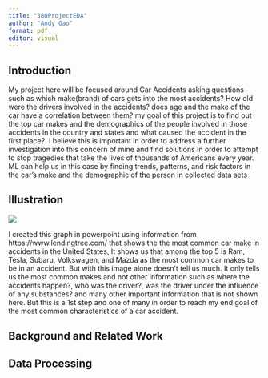 ---
title: "380ProjectEDA"
author: "Andy Gao"
format: pdf
editor: visual
---

## Introduction

My project here will be focused around Car Accidents asking questions such as which make(brand) of cars gets into the most accidents? How old were the drivers involved in the accidents? does age and the make of the car have a correlation between them? my goal of this project is to find out the top car makes and the demographics of the people involved in those accidents in the country and states and what caused the accident in the first place?. I believe this is important in order to address a further investigation into this concern of mine and find solutions in order to attempt to stop tragedies that take the lives of thousands of Americans every year. ML can help us in this case by finding trends, patterns, and risk factors in the car's make and the demographic of the person in collected data sets

## Illustration

![](Screenshot 2024-04-14 124410.png)

I created this graph in powerpoint using information from https://www.lendingtree.com/ that shows the the most common car make in accidents in the United States, It shows us that among the top 5 is Ram, Tesla, Subaru, Volkswagen, and Mazda as the most common car makes to be in an accident. But with this image alone doesn't tell us much. It only tells us the most common makes and not other information such as where the accidents happen?, who was the driver?, was the driver under the influence of any substances? and many other important information that is not shown here. But this is a 1st step and one of many in order to reach my end goal of the most common characteristics of a car accident.

## Background and Related Work

## Data Processing
